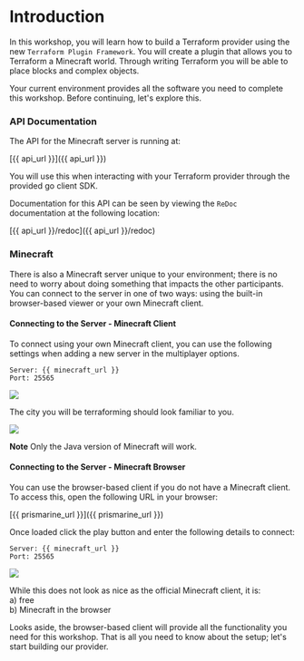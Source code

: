 # Introduction

In this workshop, you will learn how to build a Terraform provider using the 
new `Terraform Plugin Framework`. You will create a plugin that allows you 
to Terraform a Minecraft world. Through writing Terraform you will be able 
to place blocks and complex objects.

Your current environment provides all the software you need to complete 
this workshop. Before continuing, let's explore this.

### API Documentation

The API for the Minecraft server is running at:

[{{ api_url }}]({{ api_url }})

You will use this when interacting with your Terraform provider through the
provided go client SDK.

Documentation for this API can be seen by viewing the `ReDoc` documentation at
the following location:

[{{ api_url }}/redoc]({{ api_url }}/redoc)


### Minecraft

There is also a Minecraft server unique to your environment; there 
is no need to worry about doing something that impacts the other participants.
You can connect to the server in one of two ways: using the built-in 
browser-based viewer or your own Minecraft client.

#### Connecting to the Server - Minecraft Client
To connect using your own Minecraft client, you can use the following settings
when adding a new server in the multiplayer options. 

```
Server: {{ minecraft_url }}
Port: 25565
```

![](/assets/getting_started/minecraft_client_1.jpg)

The city you will be terraforming should look familiar to you.

![](/assets/getting_started/minecraft_client_2.jpg)

**Note**
Only the Java version of Minecraft will work.

#### Connecting to the Server - Minecraft Browser

You can use the browser-based client if you do not have a Minecraft client. 
To access this, open the following URL in your browser:

[{{ prismarine_url }}]({{ prismarine_url }})

Once loaded click the play button and enter the following details to connect:

```
Server: {{ minecraft_url }}
Port: 25565
```

![](/assets/getting_started/minecraft_web_2.jpg)

While this does not look as nice as the official Minecraft client, 
it is:  
a) free  
b) Minecraft in the browser

Looks aside, the browser-based client will provide all the functionality 
you need for this workshop. That is all you need to know about the setup; 
let's start building our provider.